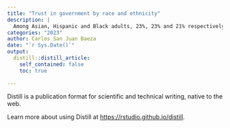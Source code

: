 ```yaml
---
title: "Trust in government by race and ethnicity"
description: |
  Among Asian, Hispanic and Black adults, 23%, 23% and 21% respectively say they trust the federal government “most of the time” or “just about always” – higher levels of trust than among White adults (13%). During the last Democratic administration, Black and Hispanic adults similarly expressed more trust in government than White adults. Throughout most recent Republican administrations, White Americans were substantially more likely than Black Americans to express trust in the federal government to do the right thing.
categories: "2023"
author: Carlos San Juan Baeza
date: "`r Sys.Date()`"
output:
  distill::distill_article:
    self_contained: false
    toc: true
    
---
```


Distill is a publication format for scientific and technical writing, native to the web.

Learn more about using Distill at <https://rstudio.github.io/distill>.


